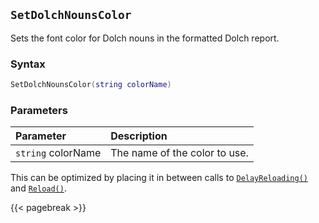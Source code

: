 ## `SetDolchNounsColor`

Sets the font color for Dolch nouns in the formatted Dolch report.

### Syntax {-}

``` .lua
SetDolchNounsColor(string colorName)
```

### Parameters {-}

**Parameter** | **Description**
| :-- | :-- |
| `string` colorName | The name of the color to use. |

::: {.tipsection data-latex=""}
This can be optimized by placing it in between calls to [`DelayReloading()`](#standard-delayreloading) and [`Reload()`](#standard-reload).
:::

{{< pagebreak >}}
